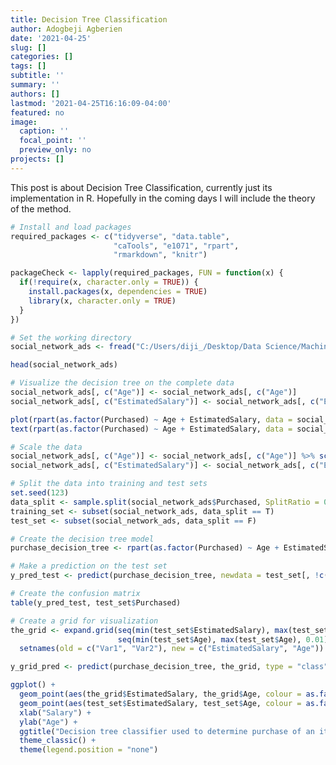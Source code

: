 ```yaml
---
title: Decision Tree Classification
author: Adogbeji Agberien
date: '2021-04-25'
slug: []
categories: []
tags: []
subtitle: ''
summary: ''
authors: []
lastmod: '2021-04-25T16:16:09-04:00'
featured: no
image:
  caption: ''
  focal_point: ''
  preview_only: no
projects: []
---
```


This post is about Decision Tree Classification, currently just its implementation in R. Hopefully in the coming days I will include the theory of the method. 

```r
# Install and load packages
required_packages <- c("tidyverse", "data.table", 
                       "caTools", "e1071", "rpart",
                       "rmarkdown", "knitr")

packageCheck <- lapply(required_packages, FUN = function(x) {
  if(!require(x, character.only = TRUE)) {
    install.packages(x, dependencies = TRUE)
    library(x, character.only = TRUE)
  }
})
```

```r
# Set the working directory
social_network_ads <- fread("C:/Users/diji_/Desktop/Data Science/Machine Learning A-Z (Codes and Datasets)/Part 3 - Classification/Section 19 - Decision Tree Classification/R/Social_Network_Ads.csv")
```

```r
head(social_network_ads)
```

```r
# Visualize the decision tree on the complete data 
social_network_ads[, c("Age")] <- social_network_ads[, c("Age")] 
social_network_ads[, c("EstimatedSalary")] <- social_network_ads[, c("EstimatedSalary")]

plot(rpart(as.factor(Purchased) ~ Age + EstimatedSalary, data = social_network_ads)) 
text(rpart(as.factor(Purchased) ~ Age + EstimatedSalary, data = social_network_ads))
```

```r
# Scale the data 
social_network_ads[, c("Age")] <- social_network_ads[, c("Age")] %>% scale()
social_network_ads[, c("EstimatedSalary")] <- social_network_ads[, c("EstimatedSalary")] %>% scale()
```

```r
# Split the data into training and test sets
set.seed(123)
data_split <- sample.split(social_network_ads$Purchased, SplitRatio = 0.8)
training_set <- subset(social_network_ads, data_split == T)
test_set <- subset(social_network_ads, data_split == F)
```

```r
# Create the decision tree model
purchase_decision_tree <- rpart(as.factor(Purchased) ~ Age + EstimatedSalary, data = social_network_ads)
```

```r
# Make a prediction on the test set
y_pred_test <- predict(purchase_decision_tree, newdata = test_set[, !c("Purchased")], type = "class")
```

```r
# Create the confusion matrix 
table(y_pred_test, test_set$Purchased)
```

```r
# Create a grid for visualization
the_grid <- expand.grid(seq(min(test_set$EstimatedSalary), max(test_set$EstimatedSalary), 0.01),
                        seq(min(test_set$Age), max(test_set$Age), 0.01)) %>% data.table() %>% 
  setnames(old = c("Var1", "Var2"), new = c("EstimatedSalary", "Age"))
```

```r
y_grid_pred <- predict(purchase_decision_tree, the_grid, type = "class")
```

```r
ggplot() +
  geom_point(aes(the_grid$EstimatedSalary, the_grid$Age, colour = as.factor(y_grid_pred), alpha = 0.2)) +
  geom_point(aes(test_set$EstimatedSalary, test_set$Age, colour = as.factor(test_set$Purchased)), colour = if_else(test_set$Purchased == 1, "black", "yellow")) +
  xlab("Salary") +
  ylab("Age") +
  ggtitle("Decision tree classifier used to determine purchase of an item based on age and salary.") +
  theme_classic() +
  theme(legend.position = "none")
```
